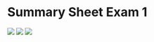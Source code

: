 # Summary Sheet Exam 1

![](Ex1_sumsheet_pt.1.png)
![](Ex1_sumsheet_pt.2.png)
![](Ex1_sumsheet_pt.3.png)
